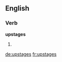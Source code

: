 ==English==

===Verb===
'''upstages'''

# {{en-third-person singular of|upstage}}

[[de:upstages]]
[[fr:upstages]]